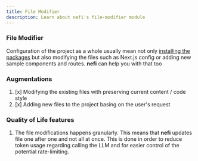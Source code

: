 ```yaml
---
title: File Modifier 
description: Learn about nefi's file-modifier module 
---
```


### File Modifier

Configuration of the project as a whole usually mean not only [installing the packages] but also modifying the files such as Next.js config or adding new sample components and routes. **nefi** can help you with that too

### Augmentations

1. [x] Modifying the existing files with preserving current content / code style 
2. [x] Adding new files to the project basing on the user's request

### Quality of Life features

1. The file modifications happens granularly. This means that **nefi** updates file one after one and not all at once. This is done in order to reduce token usage regarding calling the LLM and for easier control of the potential rate-limiting.


[installing the packages]: /docs/usage/package-management
